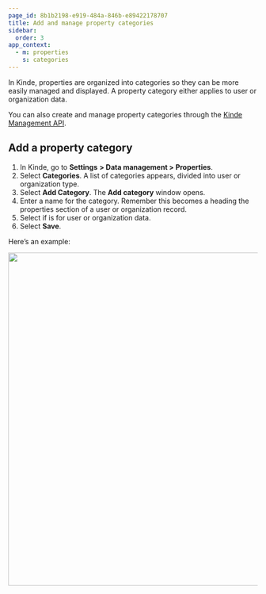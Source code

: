 ```yaml
---
page_id: 8b1b2198-e919-484a-846b-e89422178707
title: Add and manage property categories
sidebar:
  order: 3
app_context:
  - m: properties
    s: categories
---
```


In Kinde, properties are organized into categories so they can be more easily managed and displayed. A property category either applies to user or organization data.

You can also create and manage property categories through the [Kinde Management API](https://kinde.com/api/docs/#kinde-management-api-property-categories).

## Add a property category

1. In Kinde, go to **Settings** **> Data management > Properties**.
2. Select **Categories**. A list of categories appears, divided into user or organization type.
3. Select **Add Category**. The **Add category** window opens.
4. Enter a name for the category. Remember this becomes a heading the properties section of a user or organization record.
5. Select if is for user or organization data.
6. Select **Save**.

Here’s an example:

<img
  src="https://imagedelivery.net/skPPZTHzSlcslvHjesZQcQ/8250f7ea-f6a2-4c47-2e40-a824ef4f4800/public"
  alt=""
  width="672px"
  height="auto"
  fetchpriority="low"
  loading="lazy"
  decoding="async"
/>
